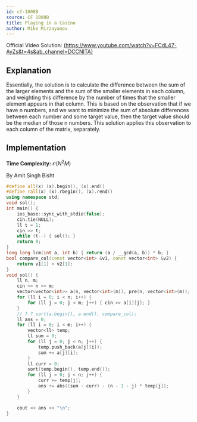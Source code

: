 ```yaml
---
id: cf-1808B
source: CF 1808B
title: Playing in a Casino
author: Mike Mirzayanov
---
```


Official Video Solution: [(https://www.youtube.com/watch?v=FCdL47-AyZs&t=4s&ab_channel=DCCNITA)]()

## Explanation


Essentially, the solution is to calculate the difference between the sum of the larger elements and the sum of the smaller
elements in each column, and weighting this difference by the number of times that the smaller element appears in that column.
This is based on the observation that if we have n numbers, and we want to minimize the sum of absolute differences between
each number and some target value, then the target value should be the median of those n numbers. This solution applies this
observation to each column of the matrix, separately.

## Implementation

**Time Complexity:** $\mathcal{O}(N^2 M)$


By Amit Singh Bisht

<Youtube id="lR2clYk3B6g" />

<Spoiler title="Video Solution Code">


<LanguageSection>
<CPPSection>

```cpp
#define all(x) (x).begin(), (x).end()
#define rall(x) (x).rbegin(), (x).rend()
using namespace std;
void sol();
int main() {
	ios_base::sync_with_stdio(false);
	cin.tie(NULL);
	ll t = 1;
	cin >> t;
	while (t--) { sol(); }
	return 0;
}
long long lcm(int a, int b) { return (a / __gcd(a, b)) * b; }
bool compare_col(const vector<int> &v1, const vector<int> &v2) {
	return v1[1] < v2[1];
}
void sol() {
	ll n, m;
	cin >> n >> m;
	vector<vector<int>> a(n, vector<int>(m)), pre(n, vector<int>(m));
	for (ll i = 0; i < n; i++) {
		for (ll j = 0; j < m; j++) { cin >> a[i][j]; }
	}
	// ? ? sort(a.begin(), a.end(), compare_col);
	ll ans = 0;
	for (ll i = 0; i < m; i++) {
		vector<ll> temp;
		ll sum = 0;
		for (ll j = 0; j < n; j++) {
			temp.push_back(a[j][i]);
			sum += a[j][i];
		}
		ll curr = 0;
		sort(temp.begin(), temp.end());
		for (ll j = 0; j < n; j++) {
			curr += temp[j];
			ans += abs((sum - curr) - (n - 1 - j) * temp[j]);
		}
	}

	cout << ans << "\n";
}
```
</CPPSection>
<LanguageSection>

